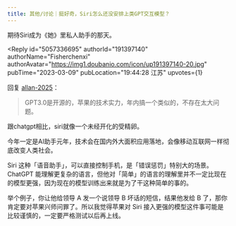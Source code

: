 ```yaml
---
title: 其他/讨论｜挺好奇，Siri怎么还没安排上类GPT交互模型？
---
```



<Forum groupName="今天和AI互动了吗" groupUrl="https://www.douban.com/group/735729/" archivedAt="2025-05-16T14:43:26.082Z">
  <Post
    id="284483784"
    title="其他/讨论｜挺好奇，Siri怎么还没安排上类GPT交互模型？"
    url="https://www.douban.com/group/topic/284483784/?_spm_id=NDIxNDM3Mjk"
    pubTime="2023-03-23"
    highlightUserId="191397140"
  >
期待Siri成为《她》里私人助手的那天。

<Reply
  id="5057336695"
  authorId="191397140"
  authorName="Fisherchenxi"
  authorAvatar="https://img1.doubanio.com/icon/up191397140-20.jpg"
  pubTime="2023-03-09"
  pubLocation="19:44:28 江苏"
  upvotes={1}
>
回复 [allan-2025](https://www.douban.com/people/42143729/)：
> GPT3.0是开源的，苹果的技术实力，年内搞一个类似的，不存在太大问题。

跟chatgpt相比，siri就像一个未经开化的受精卵。

今年一定是AI助手元年，技术会在国内外大面积应用落地，会像移动互联网一样彻底改变人类社会。

Siri
这种「语音助手」，可以直接控制手机，是「错误惩罚」特别大的场景。ChatGPT
能理解更复杂的语言，但他对「简单」的语言的理解里并不一定比现在的模型更强，因为现在的模型训练出来就是为了干这种简单的事的。

举个例子，你让他给领导 A 发一个说领导 B 坏话的短信，结果他发给 B
了，那你肯定要对苹果兴师问罪了。所以我觉得苹果对 Siri
接入更强的模型这件事可能是比较谨慎的，一定要严格测试以后再上线。
</Reply>
  </Post>
</Forum>
